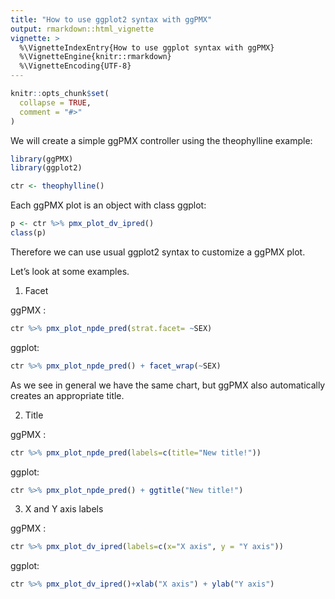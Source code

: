 ```yaml
---
title: "How to use ggplot2 syntax with ggPMX"
output: rmarkdown::html_vignette
vignette: >
  %\VignetteIndexEntry{How to use ggplot syntax with ggPMX}
  %\VignetteEngine{knitr::rmarkdown}
  %\VignetteEncoding{UTF-8}
---
```


```r
knitr::opts_chunk$set(
  collapse = TRUE,
  comment = "#>"
)
```

We will create a simple ggPMX controller using the theophylline example:

```r

library(ggPMX)
library(ggplot2)

ctr <- theophylline()
```

Each ggPMX plot is an object with class ggplot:

```r
p <- ctr %>% pmx_plot_dv_ipred()
class(p)
```


Therefore we can use usual ggplot2 syntax to customize a ggPMX plot.

Let's look at some examples.

1. Facet

ggPMX :

```r
ctr %>% pmx_plot_npde_pred(strat.facet= ~SEX)
```

ggplot:

```r
ctr %>% pmx_plot_npde_pred() + facet_wrap(~SEX)
```

As we see in general we have the same chart, but ggPMX also automatically creates an appropriate title.

2. Title

ggPMX :

```r
ctr %>% pmx_plot_npde_pred(labels=c(title="New title!"))
```

ggplot:

```r
ctr %>% pmx_plot_npde_pred() + ggtitle("New title!")
```

3. X and Y axis labels

ggPMX :

```r
ctr %>% pmx_plot_dv_ipred(labels=c(x="X axis", y = "Y axis"))
```

ggplot:

```r
ctr %>% pmx_plot_dv_ipred()+xlab("X axis") + ylab("Y axis")
```
